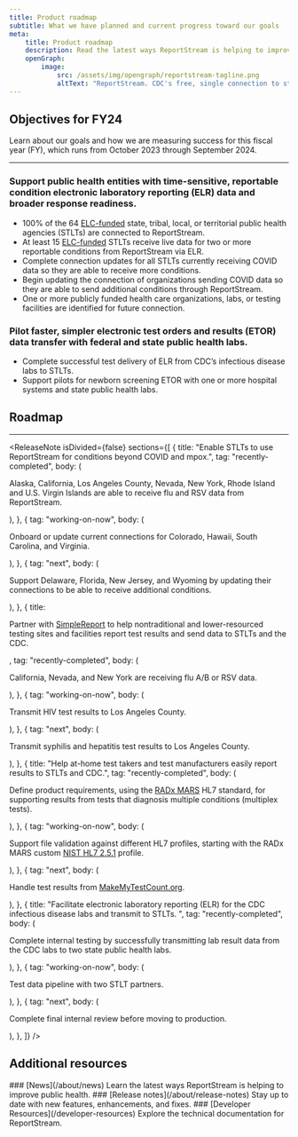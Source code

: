 ```yaml
---
title: Product roadmap
subtitle: What we have planned and current progress toward our goals
meta:
    title: Product roadmap
    description: Read the latest ways ReportStream is helping to improve public health.
    openGraph:
        image:
            src: /assets/img/opengraph/reportstream-tagline.png
            altText: "ReportStream. CDC's free, single connection to streamline your data transfer and improve public health. The words are surrounded by illustration of lines and boxes connected by colorful dots."
---
```



<LayoutSidenav>
<Sidenav />
</LayoutSidenav>

## Objectives for FY24
Learn about our goals and how we are measuring success for this fiscal year (FY), which runs from October 2023 through September 2024.

<hr className="rs-hr--alternate" />

### Support public health entities with time-sensitive, reportable condition electronic laboratory reporting (ELR) data and broader response readiness.
* 100% of the 64 <A href="https://www.cdc.gov/elc/elc-overview.html">ELC-funded</A> state, tribal, local, or territorial public health agencies (STLTs) are connected to ReportStream.
* At least 15 <A href="https://www.cdc.gov/elc/elc-overview.html">ELC-funded</A> STLTs receive live data for two or more reportable conditions from ReportStream via ELR.
* Complete connection updates for all STLTs currently receiving COVID data so they are able to receive more conditions.
* Begin updating the connection of organizations sending COVID data so they are able to send additional conditions through ReportStream.
* One or more publicly funded health care organizations, labs, or testing facilities are identified for future connection.

### Pilot faster, simpler electronic test orders and results (ETOR) data transfer with federal and state public health labs.
* Complete successful test delivery of ELR from CDC’s infectious disease labs to STLTs.
* Support pilots for newborn screening ETOR with one or more hospital systems and state public health labs.

## Roadmap
<hr className="rs-hr--alternate" />

<ReleaseNote
    isDivided={false}
    sections={[
        {
            title: "Enable STLTs to use ReportStream for conditions beyond COVID and mpox.",
            tag: "recently-completed",
            body: (
                <p>
                    Alaska, California, Los Angeles County, Nevada, New York, Rhode Island and U.S. Virgin Islands are able to receive flu and RSV data from ReportStream.
                </p>
            ),
        },
        {
            tag: "working-on-now",
            body: (
                <p>
                    Onboard or update current connections for Colorado, Hawaii, South Carolina, and Virginia.
                </p>
            ),
        },
        {
            tag: "next",
            body: (
                <p>
                    Support Delaware, Florida, New Jersey, and Wyoming by updating their connections to be able to receive additional conditions.
                </p>
            ),
        },
        {
            title:<p>Partner with <A href="https://www.simplereport.gov/">SimpleReport</A> to help nontraditional and lower-resourced testing sites and facilities report test results and send data to STLTs and the CDC.</p>,
            tag: "recently-completed",
            body: (
                <p>California, Nevada, and New York are receiving flu A/B or RSV data.</p>
            ),
        },
        {
            tag: "working-on-now",
            body: (
                <p>Transmit HIV test results to Los Angeles County.</p>
            ),
        },
        {
            tag: "next",
            body: (
                <p>Transmit syphilis and hepatitis test results to Los Angeles County.</p>
            ),
        },
        {
            title: "Help at-home test takers and test manufacturers easily report results to STLTs and CDC.",
            tag: "recently-completed",
            body: (
                <p>Define product requirements, using the <A href="https://www.nibib.nih.gov/covid-19/radx-tech-program/mars" _blank>RADx MARS</A> HL7 standard, for supporting results from tests that diagnosis multiple conditions (multiplex tests).</p>
            ),
        },
        {
            tag: "working-on-now",
            body: (
                <p>Support file validation against different HL7 profiles, starting with the RADx MARS custom <A href="https://www.cdc.gov/vaccines/programs/iis/technical-guidance/downloads/hl7guide-1-5-2014-11.pdf" _blank>NIST HL7 2.5.1</A> profile.</p>
            ),
        },
        {
            tag: "next",
            body: (
                <p>Handle test results from <A href="http://makemytestcount.org">MakeMyTestCount.org</A>. </p>
            ),
        },
        {
            title: "Facilitate electronic laboratory reporting (ELR) for the CDC infectious disease labs and transmit to STLTs. ",
            tag: "recently-completed",
            body: (
                <p>Complete internal testing by successfully transmitting lab result data from the CDC labs to two state public health labs. </p>
            ),
        },
        {
            tag: "working-on-now",
            body: (
                <p>Test data pipeline with two STLT partners.</p>
            ),
        },
        {
            tag: "next",
            body: (
                <p>Complete final internal review before moving to production.</p>
            ),
        },
    ]}
/>

## Additional resources

<CardGroup>
<Card gridLayout={{tablet: {col: 4}}}>

<CardHeader>
### [News](/about/news)
</CardHeader>
<CardBody>
Learn the latest ways ReportStream is helping to improve public health.
</CardBody>
</Card>
<Card gridLayout={{tablet: {col: 4}}}>
<CardHeader>
### [Release notes](/about/release-notes)
</CardHeader>
<CardBody>
Stay up to date with new features, enhancements, and fixes.
</CardBody>
</Card>
<Card gridLayout={{tablet: {col: 4}}}>
<CardHeader>
### [Developer Resources](/developer-resources)
</CardHeader>
<CardBody>
Explore the technical documentation for ReportStream.
</CardBody>
</Card>
</CardGroup>